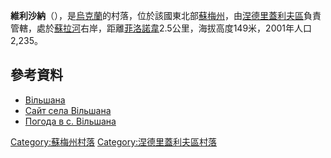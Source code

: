 {{coord|50|48|38|N|34|1|48|E|scale:30000_region:UA|display=title}}

'''維利沙納'''（{{lang-uk|Вільшана}}），是[[烏克蘭|烏克蘭]]的村落，位於該國東北部[[蘇梅州|蘇梅州]]，由[[涅德里蓋利夫區|涅德里蓋利夫區]]負責管轄，處於[[蘇拉河_(第聶伯河支流)|蘇拉河]]右岸，距離[[菲洛諾韋|菲洛諾韋]]2.5公里，海拔高度149米，2001年人口2,235。

==參考資料==
* [http://gska2.rada.gov.ua/pls/z7502/A005?rdat1=21.09.2007&rf7571=29539 Вільшана]{{dead link|date=2018年4月 |bot=InternetArchiveBot |fix-attempted=yes }}
* [http://vilshana.at.ua Сайт села Вільшана] {{Wayback|url=http://vilshana.at.ua/ |date=20181222083153 }}
* [http://weather.in.ua/ua/symskaja/4066 Погода в с. Вільшана] {{Wayback|url=http://weather.in.ua/ua/symskaja/4066 |date=20170112102950 }}

{{DEFAULTSORT:Вільшана}}
[[Category:蘇梅州村落|Category:蘇梅州村落]]
[[Category:涅德里蓋利夫區村落|Category:涅德里蓋利夫區村落]]


{{Sumy-geo-stub}}